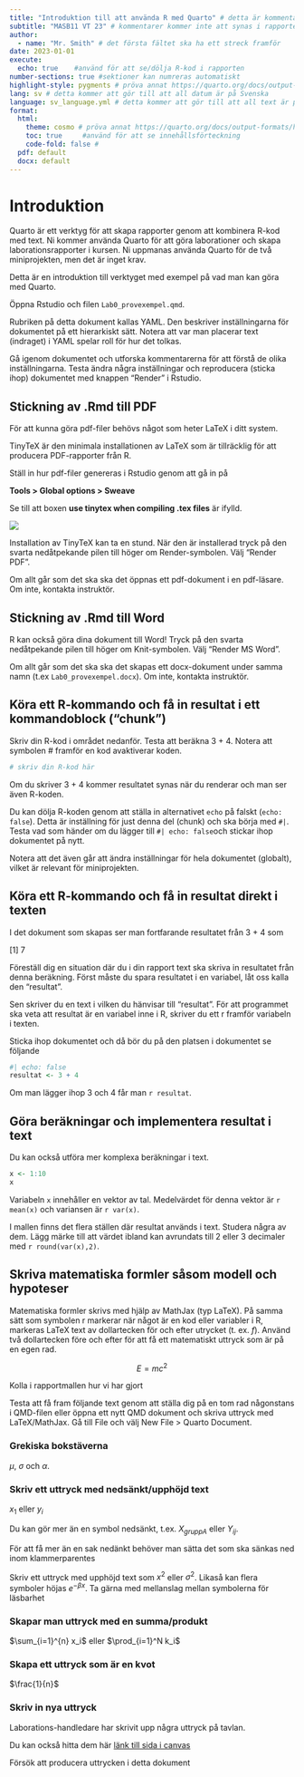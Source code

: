 ```yaml
---
title: "Introduktion till att använda R med Quarto" # detta är kommentaren. 
subtitle: "MASB11 VT 23" # kommentarer kommer inte att synas i rapporten
author: 
  - name: "Mr. Smith" # det första fältet ska ha ett streck framför
date: 2023-01-01 
execute: 
  echo: true    #använd för att se/dölja R-kod i rapporten
number-sections: true #sektioner kan numreras automatiskt
highlight-style: pygments # pröva annat https://quarto.org/docs/output-formats/html-code.html#highlighting
lang: sv # detta kommer att gör till att all datum är på Svenska
language: sv_language.yml # detta kommer att gör till att all text är på Svenska
format: 
  html:
    theme: cosmo # pröva annat https://quarto.org/docs/output-formats/html-themes.html
    toc: true     #använd för att se innehållsförteckning
    code-fold: false # 
  pdf: default
  docx: default
---
```


<!--detta är textkommentaren. Den kommer inte att synas i rapporten -->
# Introduktion

Quarto är ett verktyg för att skapa rapporter genom att kombinera R-kod med text. Ni kommer använda Quarto för att göra laborationer och skapa laborationsrapporter i kursen. Ni uppmanas använda Quarto för de två miniprojekten, men det är inget krav. 

Detta är en introduktion till verktyget med exempel på vad man kan göra med Quarto. 

Öppna Rstudio och filen `Lab0_provexempel.qmd`. 

Rubriken på detta dokument kallas YAML. Den beskriver inställningarna för dokumentet på ett hierarkiskt sätt. Notera att var man placerar text (indraget) i YAML spelar roll för hur det tolkas.

Gå igenom dokumentet och utforska kommentarerna för att förstå de olika inställningarna. Testa ändra några inställningar och reproducera (sticka ihop) dokumentet med knappen "Render" i Rstudio.

## Stickning av .Rmd till PDF 

För att kunna göra pdf-filer behövs något som heter LaTeX i ditt system. 

TinyTeX är den minimala installationen av LaTeX som är tillräcklig för att producera PDF-rapporter från R. 

Ställ in hur pdf-filer genereras i Rstudio genom att gå in på 

**Tools > Global options > Sweave**

Se till att boxen **use tinytex when compiling .tex files** är ifylld.

![](fig/tickbox.png)

Installation av TinyTeX kan ta en stund. När den är installerad tryck på den svarta nedåtpekande pilen till höger om Render-symbolen. Välj "Render PDF". 

Om allt går som det ska ska det öppnas ett pdf-dokument i en pdf-läsare. Om inte, kontakta instruktör.  

## Stickning av .Rmd till Word 

R kan också göra dina dokument till Word! Tryck på den svarta nedåtpekande pilen till höger om Knit-symbolen. Välj "Render MS Word". 

Om allt går som det ska ska det skapas ett docx-dokument under samma namn (t.ex `Lab0_provexempel.docx`). Om inte, kontakta instruktör.


## Köra ett R-kommando och få in resultat i ett kommandoblock ("chunk")

Skriv din R-kod i området nedanför. Testa att beräkna 3 + 4. Notera att symbolen # framför en kod avaktiverar koden.

```r
# skriv din R-kod här

```

Om du skriver 3 + 4 kommer resultatet synas när du renderar och man ser även R-koden.

Du kan dölja R-koden genom att ställa in alternativet `echo` på falskt (`echo: false`). Detta är inställning för just denna del (chunk) och ska börja med `#| `.
Testa vad som händer om du lägger till `#| echo: false`och stickar ihop dokumentet på nytt. 

Notera att det även går att ändra inställningar för hela dokumentet (globalt), vilket är relevant för miniprojekten. 

## Köra ett R-kommando och få in resultat direkt i texten

I det dokument som skapas ser man fortfarande resultatet från 3 + 4 som 

[1] 7 

Föreställ dig en situation där du i din rapport text ska skriva in resultatet från denna beräkning. Först måste du spara resultatet i en variabel, låt oss kalla den "resultat".

Sen skriver du en text i vilken du hänvisar till "resultat". För att programmet ska veta att resultat är en variabel inne i R, skriver du ett r framför variabeln i texten. 

Sticka ihop dokumentet och då bör du på den platsen i dokumentet se följande

```r
#| echo: false
resultat <- 3 + 4
```

Om man lägger ihop 3 och 4 får man `r resultat`. 

## Göra beräkningar och implementera resultat i text

Du kan också utföra mer komplexa beräkningar i text.

```r
x <- 1:10
x
```

Variabeln `x` innehåller en vektor av tal. Medelvärdet för denna vektor är `r mean(x)` och variansen är `r var(x)`.

I mallen finns det flera ställen där resultat används i text. Studera några av dem. Lägg märke till att värdet ibland kan avrundats till 2 eller 3 decimaler med `r round(var(x),2)`.

## Skriva matematiska formler såsom modell och hypoteser 

Matematiska formler skrivs med hjälp av MathJax (typ LaTeX). På samma sätt som symbolen r markerar när något är en kod eller variabler i R, markeras LaTeX text av dollartecken för och efter utrycket (t. ex. $f$). Använd två dollartecken före och efter för att få ett matematiskt uttryck som är på en egen rad.

$$
E=mc^2
$$

:::{.callout-tip}
Kolla i rapportmallen hur vi har gjort
:::

Testa att få fram följande text genom att ställa dig på en tom rad någonstans i QMD-filen eller öppna ett nytt QMD dokument och skriva uttryck med LaTeX/MathJax. Gå till File och välj New File > Quarto Document. 

### Grekiska bokstäverna {.unnumbered}

$\mu$, $\sigma$ och $\alpha$. 

### Skriv ett uttryck med nedsänkt/upphöjd text {.unnumbered}

$x_1$ eller $y_i$

Du kan gör mer än en symbol nedsänkt, t.ex. $X_{gruppA}$ eller $Y_{ij}$.

:::{.callout-tip}
För att få mer än en sak nedänkt behöver man sätta det som ska sänkas ned inom klammerparentes
:::

Skriv ett uttryck med upphöjd text som $x^2$ eller $\sigma^2$. Likaså kan flera symboler höjas $e^{-\beta x}$. Ta gärna med mellanslag mellan symbolerna för läsbarhet

### Skapar man uttryck med en summa/produkt {.unnumbered}

$\sum_{i=1}^{n} x_i$ eller $\prod_{i=1}^N k_i$

### Skapa ett uttryck som är en kvot {.unnumbered}

$\frac{1}{n}$

### Skriv in nya uttryck {.unnumbered}

Laborations-handledare har skrivit upp några uttryck på tavlan.

Du kan också hitta dem här [länk till sida i canvas]( https://canvas.education.lu.se/courses/22549/pages/lab-1-uttryck)

Försök att producera uttrycken i detta dokument

